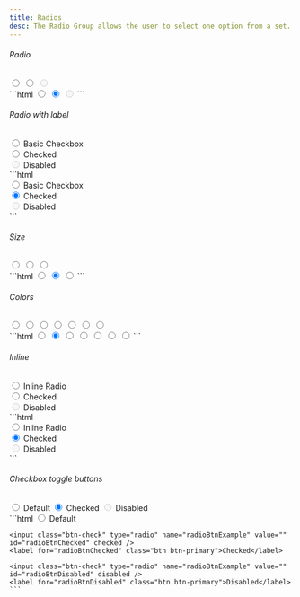 ```yaml
---
title: Radios
desc: The Radio Group allows the user to select one option from a set.
---
```


###### Radio

<Example>
  <div slot="preview" class="not-prose">
    <label for="radioDefault" class="form-check-input-wrapper">
      <input class="form-check-input" type="radio" name="radioDefault" value="" id="radioDefault" />
    </label>
    <label for="radioChecked" class="form-check-input-wrapper">
      <input class="form-check-input" type="radio" name="radioDefault" value="" id="radioChecked" checked />
    </label>
    <label for="radioDisabled" class="form-check-input-wrapper">
      <input class="form-check-input" type="radio" name="radioDefault" value="" id="radioDisabled" disabled />
    </label>
  </div>
  <div slot="code">
    ```html
    <label for="radioDefault" class="form-check-input-wrapper">
      <input class="form-check-input" type="radio" name="radioDefault" value="" id="radioDefault" />
    </label>
    <label for="radioChecked" class="form-check-input-wrapper">
      <input class="form-check-input" type="radio" name="radioDefault" value="" id="radioChecked" checked />
    </label>
    <label for="radioDisabled" class="form-check-input-wrapper">
      <input class="form-check-input" type="radio" name="radioDefault" value="" id="radioDisabled" disabled />
    </label>
    ```
  </div>
</Example>

###### Radio with label

<Example>
  <div slot="preview" class="not-prose">
    <div class="form-check">
      <label for="radioDefaultLabel" class="form-check-input-wrapper">
        <input class="form-check-input" type="radio" name="radioDefaultLabel" value="" id="radioDefaultLabel" />
      </label>
      <label for="radioDefaultLabel" class="form-check-label">Basic Checkbox</label>
    </div>
    <div class="form-check">
      <label for="radioCheckedLabel" class="form-check-input-wrapper">
        <input class="form-check-input" type="radio" name="radioDefaultLabel" value="" id="radioCheckedLabel" checked />
      </label>
      <label for="radioCheckedLabel" class="form-check-label">Checked</label>
    </div>
    <div class="form-check">
      <label for="radioDisabledLabel" class="form-check-input-wrapper">
        <input class="form-check-input" type="radio" name="radioDefaultLabel" value="" id="radioDisabledLabel" disabled />
      </label>
      <label for="radioDisabledLabel" class="form-check-label">Disabled</label>
    </div>
  </div>
  <div slot="code">
    ```html
    <div class="form-check">
      <label for="radioDefaultLabel" class="form-check-input-wrapper">
        <input class="form-check-input" type="radio" name="radioDefaultLabel" value="" id="radioDefaultLabel" />
      </label>
      <label for="radioDefaultLabel" class="form-check-label">
        Basic Checkbox
      </label>
    </div>
    <div class="form-check">
      <label for="radioCheckedLabel" class="form-check-input-wrapper">
        <input class="form-check-input" type="radio" name="radioDefaultLabel" value="" id="radioCheckedLabel" checked />
      </label>
      <label for="radioCheckedLabel" class="form-check-label">
        Checked
      </label>
    </div>
    <div class="form-check">
      <label for="radioDisabledLabel" class="form-check-input-wrapper">
        <input class="form-check-input" type="radio" name="radioDefaultLabel" value="" id="radioDisabledLabel" disabled />
      </label>
      <label for="radioDisabledLabel" class="form-check-label">
        Disabled
      </label>
    </div>
    ```
  </div>
</Example>

###### Size

<Example>
  <div slot="preview" class="not-prose">
    <label for="radioSmall" class="form-check-input-wrapper">
      <input class="form-check-input" type="radio" name="radioSizes" value="" id="radioSmall" />
    </label>
    <label for="radioMedium" class="form-check-input-wrapper">
      <input class="form-check-input form-check-md" type="radio" name="radioSizes" value="" id="radioMedium" checked />
    </label>
    <label for="radioLarge" class="form-check-input-wrapper">
      <input class="form-check-input form-check-lg" type="radio" name="radioSizes" value="" id="radioLarge" />
    </label>
  </div>
  <div slot="code">
    ```html
    <label for="radioSmall" class="form-check-input-wrapper">
      <input class="form-check-input" type="radio" name="radioSizes" value="" id="radioSmall" />
    </label>
    <label for="radioMedium" class="form-check-input-wrapper">
      <input class="form-check-input form-check-md" type="radio" name="radioSizes" value="" id="radioMedium" checked />
    </label>
    <label for="radioLarge" class="form-check-input-wrapper">
      <input class="form-check-input form-check-lg" type="radio" name="radioSizes" value="" id="radioLarge" />
    </label>
    ```
  </div>
</Example>

###### Colors

<Example>
  <div slot="preview" class="not-prose">
    <label for="radioPrimary" class="form-check-input-wrapper">
      <input class="form-check-input" type="radio" name="radioColors" value="" id="radioPrimary" />
    </label>
    <label for="radioSecondary" class="form-check-input-wrapper">
      <input class="form-check-input form-check-secondary" type="radio" name="radioColors" value="" id="radioSecondary" checked />
    </label>
    <label for="radioInfo" class="form-check-input-wrapper">
      <input class="form-check-input form-check-info" type="radio" name="radioColors" value="" id="radioInfo" />
    </label>
    <label for="radioSuccess" class="form-check-input-wrapper">
      <input class="form-check-input form-check-success" type="radio" name="radioColors" value="" id="radioSuccess" />
    </label>
    <label for="radioWarning" class="form-check-input-wrapper">
      <input class="form-check-input form-check-warning" type="radio" name="radioColors" value="" id="radioWarning" />
    </label>
    <label for="radioDanger" class="form-check-input-wrapper">
      <input class="form-check-input form-check-danger" type="radio" name="radioColors" value="" id="radioDanger" />
    </label>
    <label for="radioNeutral" class="form-check-input-wrapper">
      <input class="form-check-input form-check-neutral" type="radio" name="radioColors" value="" id="radioNeutral" />
    </label>
  </div>
  <div slot="code">
    ```html
    <label for="radioPrimary" class="form-check-input-wrapper">
      <input class="form-check-input" type="radio" name="radioColors" value="" id="radioPrimary" />
    </label>
    <label for="radioSecondary" class="form-check-input-wrapper">
      <input class="form-check-input form-check-secondary" type="radio" name="radioColors" value="" id="radioSecondary" checked />
    </label>
    <label for="radioInfo" class="form-check-input-wrapper">
      <input class="form-check-input form-check-info" type="radio" name="radioColors" value="" id="radioInfo" />
    </label>
    <label for="radioSuccess" class="form-check-input-wrapper">
      <input class="form-check-input form-check-success" type="radio" name="radioColors" value="" id="radioSuccess" />
    </label>
    <label for="radioWarning" class="form-check-input-wrapper">
      <input class="form-check-input form-check-warning" type="radio" name="radioColors" value="" id="radioWarning" />
    </label>
    <label for="radioDanger" class="form-check-input-wrapper">
      <input class="form-check-input form-check-danger" type="radio" name="radioColors" value="" id="radioDanger" />
    </label>
    <label for="radioNeutral" class="form-check-input-wrapper">
      <input class="form-check-input form-check-neutral" type="radio" name="radioColors" value="" id="radioNeutral" />
    </label>
    ```
  </div>
</Example>

###### Inline

<Example>
  <div slot="preview" class="not-prose">
    <div class="form-check-inline">
      <label for="radioInline" class="form-check-input-wrapper">
        <input class="form-check-input" type="radio" name="inlineRadio" value="" id="radioInline" />
      </label>
      <label for="radioInline" class="form-check-label">Inline Radio</label>
    </div>
    <div class="form-check-inline">
      <label for="inlineChecked" class="form-check-input-wrapper">
        <input class="form-check-input" type="radio" name="inlineRadio" value="" id="inlineChecked" checked />
      </label>
      <label for="inlineChecked" class="form-check-label">Checked</label>
    </div>
    <div class="form-check-inline">
      <label for="inlineDisabled" class="form-check-input-wrapper">
        <input class="form-check-input" type="radio" name="inlineRadio" value="" id="inlineDisabled" disabled />
      </label>
      <label for="inlineDisabled" class="form-check-label">Disabled</label>
    </div>
  </div>
  <div slot="code">
    ```html
    <div class="form-check-inline">
      <label for="radioInline" class="form-check-input-wrapper">
        <input class="form-check-input" type="radio" name="inlineRadio" value="" id="radioInline" />
      </label>
      <label for="radioInline" class="form-check-label">
        Inline Radio
      </label>
    </div>
    <div class="form-check-inline">
      <label for="inlineChecked" class="form-check-input-wrapper">
        <input class="form-check-input" type="radio" name="inlineRadio" value="" id="inlineChecked" checked />
      </label>
      <label for="inlineChecked" class="form-check-label">
        Checked
      </label>
    </div>
    <div class="form-check-inline">
      <label for="inlineDisabled" class="form-check-input-wrapper">
        <input class="form-check-input" type="radio" name="inlineRadio" value="" id="inlineDisabled" disabled />
      </label>
      <label for="inlineDisabled" class="form-check-label">
        Disabled
      </label>
    </div>
    ```
  </div>
</Example>

###### Checkbox toggle buttons

<Example>
  <div slot='preview' class="not-prose space-x-2">
    <input class="btn-check" type="radio" name="radioBtnExample" value="" id="radioBtnDefault" />
    <label for="radioBtnDefault" class="btn btn-primary">Default</label>
    <input class="btn-check" type="radio" name="radioBtnExample" value="" id="radioBtnChecked" checked />
    <label for="radioBtnChecked" class="btn btn-primary">Checked</label>
    <input class="btn-check" type="radio" name="radioBtnExample" value="" id="radioBtnDisabled" disabled />
    <label for="radioBtnDisabled" class="btn btn-primary">Disabled</label>
  </div>
  <div slot="code">
    ```html
    <input class="btn-check" type="radio" name="radioBtnExample" value="" id="radioBtnDefault" />
    <label for="radioBtnDefault" class="btn btn-primary">Default</label>

    <input class="btn-check" type="radio" name="radioBtnExample" value="" id="radioBtnChecked" checked />
    <label for="radioBtnChecked" class="btn btn-primary">Checked</label>

    <input class="btn-check" type="radio" name="radioBtnExample" value="" id="radioBtnDisabled" disabled />
    <label for="radioBtnDisabled" class="btn btn-primary">Disabled</label>
    ```

  </div>
</Example>
